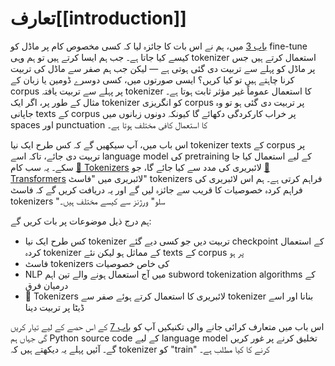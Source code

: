 # تعارف[[introduction]]

<CourseFloatingBanner
    chapter={6}
    classNames="absolute z-10 right-0 top-0"
/>

[باب 3](/course/chapter3) میں، ہم نے اس بات کا جائزہ لیا کہ کسی مخصوص کام پر ماڈل کو fine-tune کیسے کیا جاتا ہے۔ جب ہم ایسا کرتے ہیں تو ہم وہی tokenizer استعمال کرتے ہیں جس پر ماڈل کو پہلے سے تربیت دی گئی ہوتی ہے — لیکن جب ہم صفر سے ماڈل کی تربیت کرنا چاہتے ہیں تو کیا کریں؟ ایسی صورتوں میں، کسی دوسرے ڈومین یا زبان کے corpus پر پہلے سے تربیت یافتہ tokenizer کا استعمال عموماً غیر مؤثر ثابت ہوتا ہے۔ مثال کے طور پر، اگر ایک tokenizer کو انگریزی corpus پر تربیت دی گئی ہو تو وہ جاپانی texts کے corpus پر خراب کارکردگی دکھائے گا کیونکہ دونوں زبانوں میں spaces اور punctuation کا استعمال کافی مختلف ہوتا ہے۔

اس باب میں، آپ سیکھیں گے کہ کس طرح ایک نیا tokenizer texts کے corpus پر تربیت دی جائے، تاکہ اسے language model کی pretraining کے لیے استعمال کیا جا سکے۔ یہ سب کام [🤗 Tokenizers](https://github.com/huggingface/tokenizers) لائبریری کی مدد سے کیا جائے گا، جو [🤗 Transformers](https://github.com/huggingface/transformers) لائبریری میں "فاسٹ" tokenizers فراہم کرتی ہے۔ ہم اس لائبریری کی فراہم کردہ خصوصیات کا قریب سے جائزہ لیں گے اور یہ دریافت کریں گے کہ فاسٹ tokenizers "سلو" ورژنز سے کیسے مختلف ہیں۔

ہم درج ذیل موضوعات پر بات کریں گے:

* کس طرح ایک نیا tokenizer تربیت دیں جو کسی دیے گئے checkpoint کے استعمال کردہ tokenizer کے مماثل ہو لیکن نئے texts کے corpus پر ہو
* فاسٹ tokenizers کی خاص خصوصیات
* NLP میں آج استعمال ہونے والے تین اہم subword tokenization algorithms کے درمیان فرق
* 🤗 Tokenizers لائبریری کا استعمال کرتے ہوئے صفر سے tokenizer بنانا اور اسے ڈیٹا پر تربیت دینا

اس باب میں متعارف کرائی جانے والی تکنیکیں آپ کو [باب 7](/course/chapter7/6) کے اس حصے کے لیے تیار کریں گی جہاں ہم Python source code کے لیے language model تخلیق کرنے پر غور کریں گے۔ آئیں پہلے یہ دیکھتے ہیں کہ tokenizer کو "train" کرنے کا کیا مطلب ہے۔